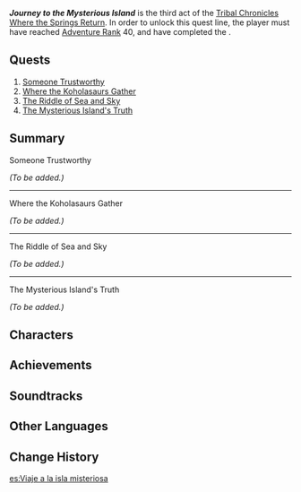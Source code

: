 {{Stub|summary}}
{{Meta
|missing_summary = yes
}}
{{Act Infobox
|image          = Story Card Where the Springs Return Act III.png
|type           = Story
|group          = Tribal Chronicles
|chapter        = Where the Springs Return
|actNum         = III
|character      = Mualani
|ARReq          = 40
|archonQuestReq = [[Into Eternal Night]] in [[Chapter V]]: Act II - [[Black Stone Under a White Stone]]
}}
'''''Journey to the Mysterious Island''''' is the third act of the [[Tribal Chronicles]] [[Where the Springs Return]]. In order to unlock this quest line, the player must have reached [[Adventure Rank]] 40, and have completed the {{Quest|Into Eternal Night}}.

==Quests==
# [[Someone Trustworthy]]
# [[Where the Koholasaurs Gather]]
# [[The Riddle of Sea and Sky]]
# [[The Mysterious Island's Truth]]

==Summary==
;Someone Trustworthy
''(To be added.)''
----

;Where the Koholasaurs Gather
''(To be added.)''
----

;The Riddle of Sea and Sky
''(To be added.)''
----

;The Mysterious Island's Truth
''(To be added.)''

==Characters==
{{Character Appearances|type=Act}}

==Achievements==
{{Achievement Topic Table|quest=Journey to the Mysterious Island|requirements=1}}

==Soundtracks==
{{Soundtracks by Category Table|type=quest}}

==Other Languages==
{{Other Languages
|en       = Journey to the Mysterious Island
|zhs      = 神秘岛之旅
|zhs_rm   = 
|zht      = 神秘島之旅
|zht_rm   = 
|zh_tl    = 
|ja       = 神秘の島への旅
|ja_rm    = Shinpi no Shima he no Tabi
|ja_tl    = Journey to the Mysterious Island
|ko       = 신비의 섬 여행
|ko_tl    = 
|es       = Viaje a la isla misteriosa
|es_tl    = Voyage to the Mysterious Island
|fr       = Une expédition sur l'île mystérieuse
|fr_tl    = An Expedition on the Mysterious Island
|ru       = Путешествие на таинственный остров
|ru_tl    = Journey to the Mysterious Island
|th       = การเดินทางสู่เกาะลึกลับ
|th_rm    = 
|th_tl    = 
|vi       = Hành Trình Đến Đảo Thần Bí
|vi_tl    = 
|de       = Die Reise zur geheimnisvollen Insel
|de_tl    = The Journey to the Mysterious Island
|id       = Perjalanan ke Pulau Misterius
|id_tl    = 
|pt       = Jornada na Ilha Misteriosa
|pt_tl    = Journey on the Mysterious Island
|tr       = Gizemli Adaya Yolculuk
|tr_tl    = 
|it       = Viaggio all'isola misteriosa
|it_tl    = 
}}

==Change History==
{{Change History|5.0}}

[[es:Viaje a la isla misteriosa]]